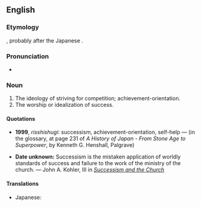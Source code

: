 ==English==

===Etymology===
{{suffix|en|success|ism}}, probably after the Japanese {{m|ja|成功主義}}.

===Pronunciation===
* {{audio|en|en-us-successism.ogg|Audio (US)}}

===Noun===
{{en-noun|-}}

# The ideology of striving for competition; achievement-orientation.
# The worship or idealization of success.

====Quotations====
* '''1999''', ''risshishugi'': successism, achievement-orientation, self-help &mdash; (in the glossary, at page 231 of ''A History of Japan - From Stone Age to Superpower'', by Kenneth G. Henshall, Palgrave)

* '''Date unknown:''' Successism is the mistaken application of worldly standards of success and failure to the work of the ministry of the church. &mdash; John A. Kohler, III in ''[https://web.archive.org/web/20040808201143/http://web.mountain.net/mfbc/succ_ch.shtml Successism and the Church]''

====Translations====
{{trans-top|ideology of striving or competition; achievement-orientation}}
{{trans-mid}}
{{trans-bottom}}

{{trans-top|worship or idealization of success}}
{{trans-mid}}
{{trans-bottom}}

{{checktrans-top}}
* Japanese: {{t|ja|成功主義|tr=せいこうしゅぎ, seikōshugi}}
{{trans-mid}}
{{trans-bottom}}